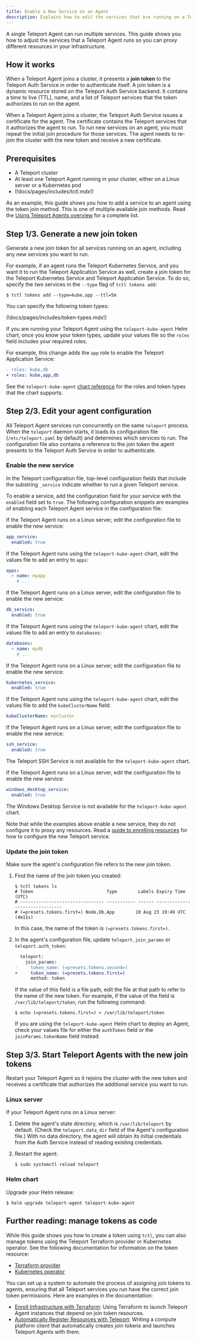 ```yaml
---
title: Enable a New Service on an Agent
description: Explains how to edit the services that are running on a Teleport Agent.
---
```


A single Teleport Agent can run multiple services. This guide shows you how to
adjust the services that a Teleport Agent runs so you can proxy different
resources in your infrastructure.

## How it works

When a Teleport Agent joins a cluster, it presents a **join token** to the
Teleport Auth Service in order to authenticate itself. A join token is a dynamic
resource stored on the Teleport Auth Service backend. It contains a time to live
(TTL), name, and a list of Teleport services that the token authorizes to run on
the agent. 

When a Teleport Agent joins a cluster, the Teleport Auth Service issues a
certificate for the agent. The certificate contains the Teleport services that
it authorizes the agent to run. To run new services on an agent, you must repeat
the initial join procedure for those services. The agent needs to re-join the
cluster with the new token and receive a new certificate.

## Prerequisites

- A Teleport cluster
- At least one Teleport Agent running in your cluster, either on a Linux server
  or a Kubernetes pod
 - (!docs/pages/includes/tctl.mdx!)

As an example, this guide shows you how to add a service to an agent using the
token join method. This is one of multiple available join methods. Read the
[Using Teleport Agents overview](agents.mdx) for a complete list.

## Step 1/3. Generate a new join token

Generate a new join token for all services running on an agent, including any
new services you want to run. 

For example, if an agent runs the Teleport Kubernetes Service, and you want it
to run the Teleport Application Service as well, create a join token for the
Teleport Kubernetes Service and Teleport Application Service. To do so, specify
the two services in the `--type` flag of `tctl tokens add`:

```code
$ tctl tokens add --type=kube,app --ttl=5m
```

You can specify the following token types:

(!docs/pages/includes/token-types.mdx!)

If you are running your Teleport Agent using the `teleport-kube-agent` Helm
chart, once you know your token types, update your values file so the `roles`
field includes your required roles.

For example, this change adds the `app` role to enable the Teleport Application
Service:

```diff
- roles: kube,db
+ roles: kube,app,db
```

See the `teleport-kube-agent` [chart
reference](../../reference/helm-reference/teleport-kube-agent.mdx#roles) for the
roles and token types that the chart supports.

## Step 2/3. Edit your agent configuration

All Teleport Agent services run concurrently on the same `teleport` process.
When the `teleport` daemon starts, it loads its configuration file
(`/etc/teleport.yaml` by default) and determines which services to run. The
configuration file also contains a reference to the join token the agent
presents to the Teleport Auth Service in order to authenticate.

### Enable the new service

In the Teleport configuration file, top-level configuration fields that include
the substring `_service` indicate whether to run a given Teleport service. 

To enable a service, add the configuration field for your service with the
`enabled` field set to `true`. The following configuration snippets are examples
of enabling each Teleport Agent service in the configuration file:

<Tabs>
<TabItem label="Application Service">

If the Teleport Agent runs on a Linux server, edit the configuration
file to enable the new service:

```yaml
app_service:
  enabled: true
```

If the Teleport Agent runs using the `teleport-kube-agent` chart, edit the
values file to add an entry to `apps`:

```yaml
apps:
  - name: myapp
    # ...
```

</TabItem>
<TabItem label="Database Service">

If the Teleport Agent runs on a Linux server, edit the configuration
file to enable the new service:

```yaml
db_service:
  enabled: true
```

If the Teleport Agent runs using the `teleport-kube-agent` chart, edit the
values file to add an entry to `databases`:

```yaml
databases:
  - name: mydb
    # ...
```

</TabItem>
<TabItem label="Kubernetes Service">

If the Teleport Agent runs on a Linux server, edit the configuration
file to enable the new service:

```yaml
kubernetes_service:
  enabled: true
```

If the Teleport Agent runs using the `teleport-kube-agent` chart, edit the
values file to add the `kubeClusterName` field:

```yaml
kubeClusterName: mycluster
```

</TabItem>
<TabItem label="SSH Service">

If the Teleport Agent runs on a Linux server, edit the configuration
file to enable the new service:

```yaml
ssh_service:
  enabled: true
```

The Teleport SSH Service is not available for the `teleport-kube-agent` chart.

</TabItem>
<TabItem label="Windows Desktop Service">

If the Teleport Agent runs on a Linux server, edit the configuration
file to enable the new service:

```yaml
windows_desktop_service:
  enabled: true
```

The Windows Desktop Service is not available for the `teleport-kube-agent`
chart.

</TabItem>
</Tabs>

Note that while the examples above enable a new service, they do not configure
it to proxy any resources. Read a [guide to enrolling
resources](../enroll-resources.mdx) for how to configure the new Teleport
service.

### Update the join token

Make sure the agent's configuration file refers to the new join token.

1. Find the name of the join token you created:

   ```code
   $ tctl tokens ls
   # Token                            Type        Labels Expiry Time (UTC)
   # -------------------------------- ----------- ------ -------------------------------
   # (=presets.tokens.first=) Node,Db,App        10 Aug 23 19:49 UTC (4m11s)
   ```

   In this case, the name of the token is `(=presets.tokens.first=)`.

1. In the agent's configuration file, update `teleport.join_params` or
   `teleport.auth_token`:

   ```diff
     teleport:
       join_params:
   -     token_name: (=presets.tokens.second=)
   +     token_name: (=presets.tokens.first=)
         method: token
   ```
    

   If the value of this field is a file path, edit the file at that path to
   refer to the name of the new token. For example, if the value of the field is
   `/var/lib/teleport/token`, run the following command:

   ```code
   $ echo (=presets.tokens.first=) > /var/lib/teleport/token
   ```

   If you are using the `teleport-kube-agent` Helm chart to deploy an Agent,
   check your values file for either the `authToken` field or the
   `joinParams.tokenName` field instead.

## Step 3/3. Start Teleport Agents with the new join tokens

Restart your Teleport Agent so it rejoins the cluster with the new token and
receives a certificate that authorizes the additional service you want to run.

### Linux server

If your Teleport Agent runs on a Linux server:

1. Delete the agent's state directory, which is `/var/lib/teleport` by default.
   (Check the `teleport.data_dir` field of the Agent's configuration file.) With
   no data directory, the agent will obtain its initial credentials from the
   Auth Service instead of reading existing credentials.

1. Restart the agent:

   ```code
   $ sudo systemctl reload teleport
   ```

### Helm chart

Upgrade your Helm release:

```code
$ helm upgrade teleport-agent teleport-kube-agent
```

## Further reading: manage tokens as code

While this guide shows you how to create a token using `tctl`, you can also
manage tokens using the Teleport Terraform provider or Kubernetes operator. See
the following documentation for information on the token resource:
- [Terraform
  provider](../../reference/terraform-provider/resources/provision_token.mdx)
- [Kubernetes
  operator](../../reference/operator-resources/resources-teleport-dev-provisiontokens.mdx)

You can set up a system to automate the process of assigning join tokens to
agents, ensuring that all Teleport services you run have the correct join
token permissions. Here are examples in the documentation:
- [Enroll Infrastructure with
  Terraform](../../admin-guides/infrastructure-as-code/terraform-starter/enroll-resources.mdx):
  Using Terraform to launch Teleport Agent instances that depend on join token
  resources.
- [Automatically Register Resources with
  Teleport](../../admin-guides/api/automatically-register-agents.mdx): Writing a
  compute platform client that automatically creates join tokens and launches
  Teleport Agents with them.
